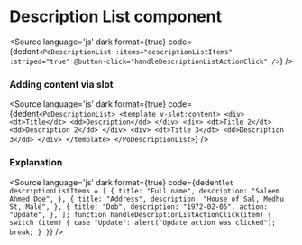 # Description List component




<Description of={PoDescriptionList} />

<Canvas withToolbar>
    <Story id="components-description-list--list" />
</Canvas>

<Source
  language='js'
  dark
  format={true}
  code={dedent`
    <PoDescriptionList
        :items="descriptionListItems"
        :striped="true"
        @button-click="handleDescriptionListActionClick"
    />
  `}
/>

### Adding content via slot

<Source
  language='js'
  dark
  format={true}
  code={dedent`
    <PoDescriptionList>
      <template v-slot:content>
        <div>
          <dt>Title</dt>
          <dd>Description</dd>
        </div>
        <div>
          <dt>Title 2</dt>
          <dd>Description 2</dd>
        </div>
        <div>
          <dt>Title 3</dt>
          <dd>Description 3</dd>
        </div>
      </template>
    </PoDescriptionList>
  `}
/>

### Explanation

<ArgsTable of={PoDescriptionList} />

<Source
  language='js'
  dark
  format={true}
  code={dedent`
    let descriptionListItems = [
        {
            title: "Full name",
            description: "Saleem Ahmed Doe",
        },
        {
            title: "Address",
            description: "House of Sal, Medhu St, Malé",
        },
        {
            title: "Dob",
            description: "1972-02-05",
            action: "Update",
        },
    ];
    function handleDescriptionListActionClick(item) {
        switch (item) {
            case "Update":
            alert("Update action was clicked");
            break;
        }
    }
  `}
/>